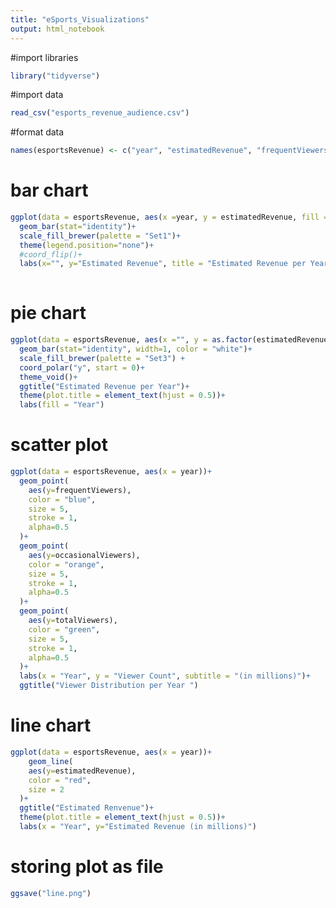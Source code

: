 ---
title: "eSports_Visualizations"
output: html_notebook
---

#import libraries
```{r}
library("tidyverse")
```

#import data
```{r}
read_csv("esports_revenue_audience.csv")
```

#format data
```{r}
names(esportsRevenue) <- c("year", "estimatedRevenue", "frequentViewers", "occasionalViewers", "totalViewers")
```


# bar chart
```{r}
ggplot(data = esportsRevenue, aes(x =year, y = estimatedRevenue, fill = as.factor(estimatedRevenue)))+
  geom_bar(stat="identity")+
  scale_fill_brewer(palette = "Set1")+
  theme(legend.position="none")+
  #coord_flip()+
  labs(x="", y="Estimated Revenue", title = "Estimated Revenue per Year", subtitle = "in millions")
  
```

# pie chart
```{r}
ggplot(data = esportsRevenue, aes(x ="", y = as.factor(estimatedRevenue), fill= as.factor(year)))+
  geom_bar(stat="identity", width=1, color = "white")+
  scale_fill_brewer(palette = "Set3") +
  coord_polar("y", start = 0)+
  theme_void()+
  ggtitle("Estimated Revenue per Year")+
  theme(plot.title = element_text(hjust = 0.5))+
  labs(fill = "Year")
```

# scatter plot
```{r}
ggplot(data = esportsRevenue, aes(x = year))+
  geom_point(
    aes(y=frequentViewers),
    color = "blue",
    size = 5,
    stroke = 1,
    alpha=0.5
  )+
  geom_point(
    aes(y=occasionalViewers),
    color = "orange",
    size = 5,
    stroke = 1,
    alpha=0.5
  )+
  geom_point(
    aes(y=totalViewers),
    color = "green",
    size = 5,
    stroke = 1,
    alpha=0.5
  )+
  labs(x = "Year", y = "Viewer Count", subtitle = "(in millions)")+
  ggtitle("Viewer Distribution per Year ")
```

# line chart
```{r}
ggplot(data = esportsRevenue, aes(x = year))+
    geom_line(
    aes(y=estimatedRevenue),
    color = "red",
    size = 2
  )+
  ggtitle("Estimated Renvenue")+
  theme(plot.title = element_text(hjust = 0.5))+
  labs(x = "Year", y="Estimated Revenue (in millions)")
```

# storing plot as file
```{r}
ggsave("line.png")
```




